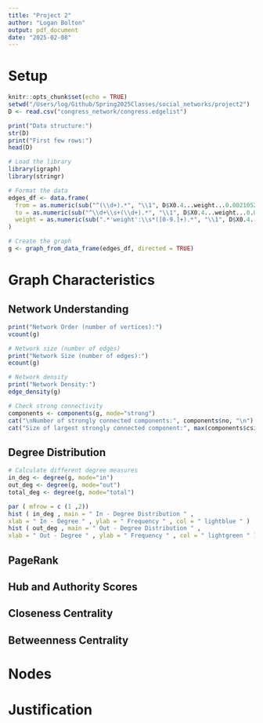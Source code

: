 ```yaml
---
title: "Project 2"
author: "Logan Bolton"
output: pdf_document
date: "2025-02-08"
---
```


# Setup
```r
knitr::opts_chunk$set(echo = TRUE)
setwd("/Users/log/Github/Spring2025Classes/social_networks/project2")
D <- read.csv("congress_network/congress.edgelist")
```

```r
print("Data structure:")
str(D)
print("First few rows:") 
head(D)

# Load the library
library(igraph) 
library(stringr)
```

```r


# Format the data
edges_df <- data.frame(
  from = as.numeric(sub("^(\\d+).*", "\\1", D$X0.4...weight...0.002105263157894737.)),
  to = as.numeric(sub("^\\d+\\s+(\\d+).*", "\\1", D$X0.4...weight...0.002105263157894737.)),
  weight = as.numeric(sub(".*'weight':\\s*([0-9.]+).*", "\\1", D$X0.4...weight...0.002105263157894737.))
)

# Create the graph
g <- graph_from_data_frame(edges_df, directed = TRUE)
```

# Graph Characteristics
## Network Understanding
```r
print("Network Order (number of vertices):")
vcount(g)

# Network size (number of edges)
print("Network Size (number of edges):")
ecount(g)

# Network density
print("Network Density:")
edge_density(g)

# Check strong connectivity
components <- components(g, mode="strong")
cat("\nNumber of strongly connected components:", components$no, "\n")
cat("Size of largest strongly connected component:", max(components$csize), "\n")

```

## Degree Distribution
```r
# Calculate different degree measures
in_deg <- degree(g, mode="in")
out_deg <- degree(g, mode="out")
total_deg <- degree(g, mode="total")

par ( mfrow = c (1 ,2))
hist ( in_deg , main = " In - Degree Distribution " ,
xlab = " In - Degree " , ylab = " Frequency " , col = " lightblue " )
hist ( out_deg , main = " Out - Degree Distribution " ,
xlab = " Out - Degree " , ylab = " Frequency " , col = " lightgreen " )
```

## PageRank

## Hub and Authority Scores

## Closeness Centrality

## Betweenness Centrality 

# Nodes

# Justification

